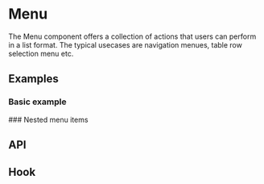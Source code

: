 
<Meta of={MenuStories} />

# Menu
The Menu component offers a collection of actions that users can perform in a list format. The typical usecases are
navigation menues, table row selection menu etc.

## Examples
### Basic example
<ToggleCanvas of={MenuStories.Simple} storybook="components-layers-menu--simple" />
### Nested menu items
<ToggleCanvas of={MenuStories.Nested} storybook="components-layers-menu--nested" />

## API
<PropsTable name="Menu" />

## Hook
<ParametersTable type="hooks" name="useMenu" />

